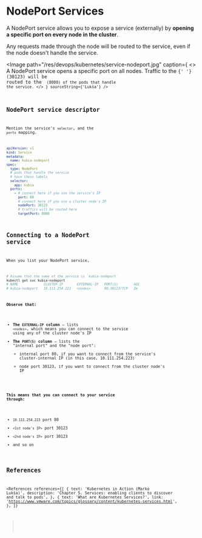 
# NodePort Services

A NodePort service allows you to expose a service (externally) by **opening a specific port on every node in the cluster**.

Any requests made through the node will be routed to the service, even if the node doesn't handle the service.

<Image
  path="/res/devops/kubernetes/service-nodeport.jpg"
  caption={
    <>
      A NodePort service opens a specific port on all nodes. Traffic to the <Code str="nodePort" />{' '}
      (30123) will be routed to the <Code str="targetPort" /> (8080) of the pods that handle the
      service.
    </>
  }
  sourceString={'Lukša'}
/>

## NodePort service descriptor

Mention the service's `selector`, and the `ports` mapping.

```yaml
apiVersion: v1
kind: Service
metadata:
  name: kubia-nodeport
spec:
  type: NodePort
  # pods that handle the service
  # have these labels
  selector:
    app: kubia
  ports:
    - # connect here if you use the service's IP
      port: 80
      # connect here if you use a cluster node's IP
      nodePort: 30123
      # traffics will be routed here
      targetPort: 8080
```

## Connecting to a NodePort service

When you list your NodePort service,

```bash
# Assume that the name of the service is `kubia-nodeport`
kubectl get svc kubia-nodeport
# NAME             CLUSTER-IP       EXTERNAL-IP   PORT(S)        AGE
# kubia-nodeport   10.111.254.223   <nodes>       80:30123/TCP   2m
```

**Observe that:**

- **The `EXTERNAL-IP` column** &mdash; lists `<nodes>`, which means you can connect to the service using any of the cluster node's IP
- **The `PORT(S)` column** &mdash; lists the "internal port" and the "node port":
  - internal port 80, if you want to connect from the service's cluster-internal IP (in this case, 10.111.254.223)
  - node port 30123, if you want to connect from the cluster node's IP

**This means that you can connect to your service through:**

- `10.111.254.223` port 80
- `<1st node's IP>` port 30123
- `<2nd node's IP>` port 30123
- and so on

## References

<References
  references={[
    {
      text: 'Kubernetes in Action (Marko Lukša)',
      description: 'Chapter 5. Services: enabling clients to discover and talk to pods',
    },
    {
      text: 'What are Kubernetes Services?',
      link: 'https://www.vmware.com/topics/glossary/content/kubernetes-services.html',
    },
  ]}
></References>
